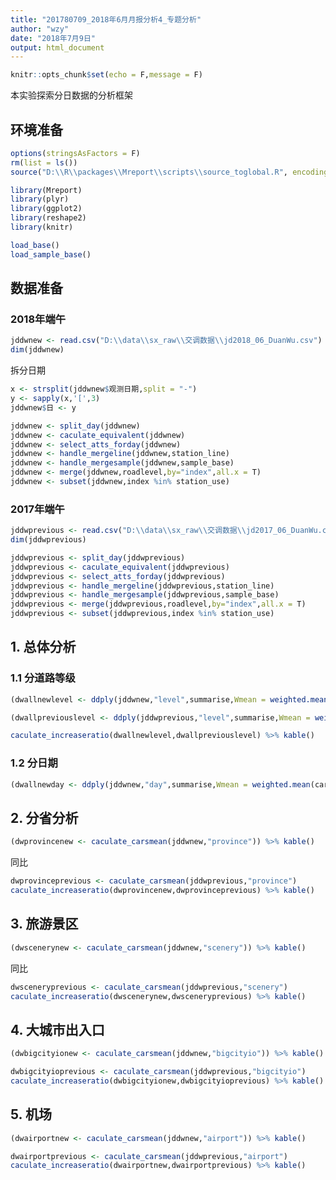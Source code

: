 ```yaml
---
title: "201780709_2018年6月月报分析4_专题分析"
author: "wzy"
date: "2018年7月9日"
output: html_document
---
```


```r
knitr::opts_chunk$set(echo = F,message = F)
```

本实验探索分日数据的分析框架

## 环境准备

```r
options(stringsAsFactors = F)
rm(list = ls())
source("D:\\R\\packages\\Mreport\\scripts\\source_toglobal.R", encoding = "utf-8")
```

```r
library(Mreport)
library(plyr)
library(ggplot2)
library(reshape2)
library(knitr)
```

```r
load_base()
load_sample_base()
```

## 数据准备

### 2018年端午

```r
jddwnew <- read.csv("D:\\data\\sx_raw\\交调数据\\jd2018_06_DuanWu.csv")
dim(jddwnew)
```

拆分日期

```r
x <- strsplit(jddwnew$观测日期,split = "-")
y <- sapply(x,'[',3)
jddwnew$日 <- y
```

```r
jddwnew <- split_day(jddwnew)
jddwnew <- caculate_equivalent(jddwnew)
jddwnew <- select_atts_forday(jddwnew)
jddwnew <- handle_mergeline(jddwnew,station_line)
jddwnew <- handle_mergesample(jddwnew,sample_base)
jddwnew <- merge(jddwnew,roadlevel,by="index",all.x = T)
jddwnew <- subset(jddwnew,index %in% station_use)
```

### 2017年端午

```r
jddwprevious <- read.csv("D:\\data\\sx_raw\\交调数据\\jd2017_06_DuanWu.csv")
dim(jddwprevious)
```

```r
jddwprevious <- split_day(jddwprevious)
jddwprevious <- caculate_equivalent(jddwprevious)
jddwprevious <- select_atts_forday(jddwprevious)
jddwprevious <- handle_mergeline(jddwprevious,station_line)
jddwprevious <- handle_mergesample(jddwprevious,sample_base)
jddwprevious <- merge(jddwprevious,roadlevel,by="index",all.x = T)
jddwprevious <- subset(jddwprevious,index %in% station_use)
```


## 1. 总体分析

### 1.1 分道路等级

```r
(dwallnewlevel <- ddply(jddwnew,"level",summarise,Wmean = weighted.mean(cars,w=mileage))) %>% kable()
```

```r
(dwallpreviouslevel <- ddply(jddwprevious,"level",summarise,Wmean = weighted.mean(cars,w=mileage))) %>% kable()
```

```r
caculate_increaseratio(dwallnewlevel,dwallpreviouslevel) %>% kable()
```

### 1.2 分日期

```r
(dwallnewday <- ddply(jddwnew,"day",summarise,Wmean = weighted.mean(cars,w=mileage))) %>% kable()
```

## 2. 分省分析

```r
(dwprovincenew <- caculate_carsmean(jddwnew,"province")) %>% kable()
```

同比

```r
dwprovinceprevious <- caculate_carsmean(jddwprevious,"province")
caculate_increaseratio(dwprovincenew,dwprovinceprevious) %>% kable()
```

## 3. 旅游景区

```r
(dwscenerynew <- caculate_carsmean(jddwnew,"scenery")) %>% kable()
```

同比

```r
dwsceneryprevious <- caculate_carsmean(jddwprevious,"scenery")
caculate_increaseratio(dwscenerynew,dwsceneryprevious) %>% kable()
```

## 4. 大城市出入口

```r
(dwbigcityionew <- caculate_carsmean(jddwnew,"bigcityio")) %>% kable()
```

```r
dwbigcityioprevious <- caculate_carsmean(jddwprevious,"bigcityio")
caculate_increaseratio(dwbigcityionew,dwbigcityioprevious) %>% kable()
```

## 5. 机场

```r
(dwairportnew <- caculate_carsmean(jddwnew,"airport")) %>% kable()
```

```r
dwairportprevious <- caculate_carsmean(jddwprevious,"airport")
caculate_increaseratio(dwairportnew,dwairportprevious) %>% kable()
```

